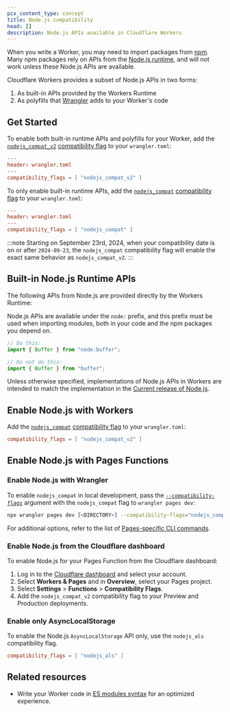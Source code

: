 ```yaml
---
pcx_content_type: concept
title: Node.js compatibility
head: []
description: Node.js APIs available in Cloudflare Workers
---
```



When you write a Worker, you may need to import packages from [npm](https://www.npmjs.com/). Many npm packages rely on APIs from the [Node.js runtime](https://nodejs.org/en/about), and will not work unless these Node.js APIs are available.

Cloudflare Workers provides a subset of Node.js APIs in two forms:

1. As built-in APIs provided by the Workers Runtime
2. As polyfills that [Wrangler](/workers/wrangler/) adds to your Worker's code

## Get Started

To enable both built-in runtime APIs and polyfills for your Worker, add the [`nodejs_compat_v2`](/workers/configuration/compatibility-dates/#nodejs-compatibility-flag) [compatibility flag](/workers/configuration/compatibility-dates/#nodejs-compatibility-flag) to your `wrangler.toml`:

```toml
---
header: wrangler.toml
---
compatibility_flags = [ "nodejs_compat_v2" ]
```

To only enable built-in runtime APIs, add the [`nodejs_compat`](/workers/configuration/compatibility-dates/#nodejs-compatibility-flag) [compatibility flag](/workers/configuration/compatibility-dates/#nodejs-compatibility-flag) to your `wrangler.toml`:

```toml
---
header: wrangler.toml
---
compatibility_flags = [ "nodejs_compat" ]
```

:::note
Starting on September 23rd, 2024, when your compatibility date is on or after `2024-09-23`, the `nodejs_compat` compatibility flag will enable the exact same behavior as `nodejs_compat_v2`.
:::

## Built-in Node.js Runtime APIs

The following APIs from Node.js are provided directly by the Workers Runtime:

<DirectoryListing />

Node.js APIs are available under the `node:` prefix, and this prefix must be used when importing modules, both in your code and the npm packages you depend on.

```js
// Do this:
import { Buffer } from "node:buffer";

// Do not do this:
import { Buffer } from "buffer";
```

Unless otherwise specified, implementations of Node.js APIs in Workers are intended to match the implementation in the [Current release of Node.js](https://github.com/nodejs/release#release-schedule).

## Enable Node.js with Workers

Add the [`nodejs_compat`](/workers/configuration/compatibility-dates/#nodejs-compatibility-flag) [compatibility flag](/workers/configuration/compatibility-dates/#nodejs-compatibility-flag) to your `wrangler.toml`:

```toml title="wrangler.toml"
compatibility_flags = [ "nodejs_compat_v2" ]
```

## Enable Node.js with Pages Functions

### Enable Node.js with Wrangler

To enable `nodejs_compat` in local development, pass the [`--compatibility-flags`](/workers/wrangler/commands/#dev-1) argument with the `nodejs_compat` flag to `wrangler pages dev`:

```sh
npx wrangler pages dev [<DIRECTORY>] --compatibility-flags="nodejs_compat"
```

For additional options, refer to the list of [Pages-specific CLI commands](/workers/wrangler/commands/#dev-1).

### Enable Node.js from the Cloudflare dashboard

To enable Node.js for your Pages Function from the Cloudflare dashboard:

1. Log in to the [Cloudflare dashboard](https://dash.cloudflare.com) and select your account.
2. Select **Workers & Pages** and in **Overview**, select your Pages project.
3. Select **Settings** > **Functions** > **Compatibility Flags**.
4. Add the `nodejs_compat_v2` compatibility flag to your Preview and Production deployments.

### Enable only AsyncLocalStorage

To enable the Node.js `AsyncLocalStorage` API only, use the `nodejs_als` compatibility flag.

```toml
compatibility_flags = [ "nodejs_als" ]
```

## Related resources

- Write your Worker code in [ES modules syntax](/workers/reference/migrate-to-module-workers/) for an optimized experience.
